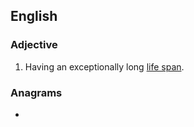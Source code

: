 ==English==

===Adjective===
{{en-adj}}

# Having an exceptionally long [[life span]].

===Anagrams===
* {{anagrams|en|a=aabcimnor|carbamino}}